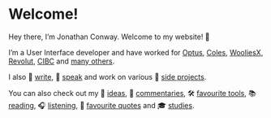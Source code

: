 
# Welcome!

Hey there, I’m Jonathan Conway. Welcome to my website! 👋

I’m a User Interface developer and have worked for [Optus](/work/optus), [Coles](/work/coles), [WooliesX](/work/wooliesx), [Revolut](/work/revolut), [CIBC](/work/cibc) and [many others](/work).

I also <TextNoBreak>📝 [write](/articles)</TextNoBreak>, <TextNoBreak>🎤 [speak](/speaking)</TextNoBreak> and work on various <TextNoBreak>📂 [side projects](/projects)</TextNoBreak>.

You can also check out my <TextNoBreak>🧠 [ideas](/ideas)</TextNoBreak>,  <TextNoBreak>💬 [commentaries](/notes)</TextNoBreak>, <TextNoBreak>🛠️ [favourite tools](/tools)</TextNoBreak>, <TextNoBreak>📚 [reading](/reading)</TextNoBreak>, <TextNoBreak>🎧 [listening](/listening)</TextNoBreak>, <TextNoBreak>🌲 [favourite quotes](/quotes)</TextNoBreak> and <TextNoBreak>🎓 [studies](/studies)</TextNoBreak>.
